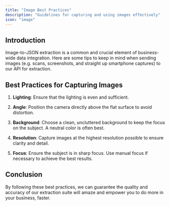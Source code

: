 ```yaml
---
title: "Image Best Practices"
description: "Guidelines for capturing and using images effectively"
icon: "image"
---
```


## Introduction

Image-to-JSON extraction is a common and crucial element of business-wide data integration. Here are some tips to keep in mind when sending images (e.g. scans, screenshots, and straight up smartphone captures) to our API for extraction.

## Best Practices for Capturing Images

1. **Lighting**: Ensure that the lighting is even and sufficient.

2. **Angle**: Position the camera directly above the flat surface to avoid distortion.

3. **Background**: Choose a clean, uncluttered background to keep the focus on the subject. A neutral color is often best.

4. **Resolution**: Capture images at the highest resolution possible to ensure clarity and detail.

5. **Focus**: Ensure the subject is in sharp focus. Use manual focus if necessary to achieve the best results.

## Conclusion

By following these best practices, we can guarantee the quality and accuracy of our extraction suite will amaze and empower you to do more in your business, faster.
